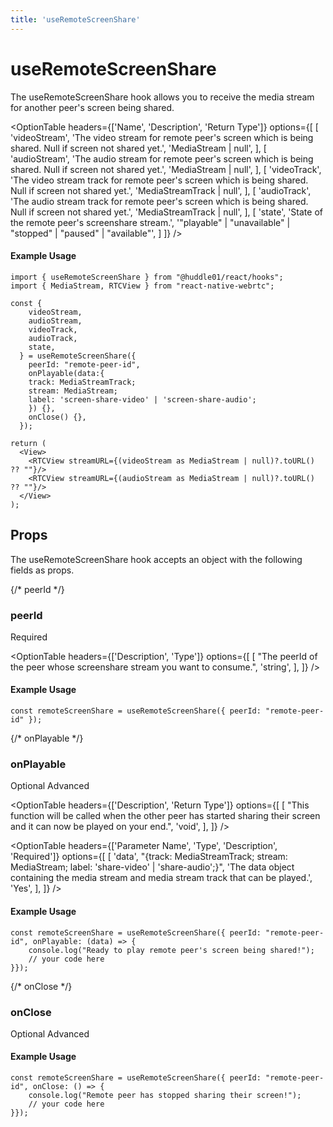 ```yaml
---
title: 'useRemoteScreenShare'
---
```



# useRemoteScreenShare

The useRemoteScreenShare hook allows you to receive the media stream for another peer's screen being shared.

<OptionTable
  headers={['Name', 'Description', 'Return Type']}
  options={[
    [
      'videoStream',
      'The video stream for remote peer\'s screen which is being shared. Null if screen not shared yet.',
      'MediaStream | null',
    ],
    [
      'audioStream',
      'The audio stream for remote peer\'s screen which is being shared. Null if screen not shared yet.',
      'MediaStream | null',
    ],
    [
      'videoTrack',
      'The video stream track for remote peer\'s screen which is being shared. Null if screen not shared yet.',
      'MediaStreamTrack | null',
    ],
    [
      'audioTrack',
      'The audio stream track for remote peer\'s screen which is being shared. Null if screen not shared yet.',
      'MediaStreamTrack | null',
    ],
    [
      'state',
      'State of the remote peer\'s screenshare stream.',
      '"playable" | "unavailable" | "stopped" | "paused" | "available"',
    ]
  ]}
/>

#### Example Usage

```tsx
import { useRemoteScreenShare } from "@huddle01/react/hooks";
import { MediaStream, RTCView } from "react-native-webrtc";

const {
    videoStream,
    audioStream,
    videoTrack,
    audioTrack,
    state,
  } = useRemoteScreenShare({
    peerId: "remote-peer-id",
    onPlayable(data:{
    track: MediaStreamTrack;
    stream: MediaStream;
    label: 'screen-share-video' | 'screen-share-audio';
    }) {},
    onClose() {},
  });

return (
  <View>
    <RTCView streamURL={(videoStream as MediaStream | null)?.toURL() ?? ""}/>
    <RTCView streamURL={(audioStream as MediaStream | null)?.toURL() ?? ""}/>
  </View>
);
```

## Props
The useRemoteScreenShare hook accepts an object with the following fields as props.

{/* peerId */}
### <span className="font-mono font-semibold">peerId</span>
<div className='w-20 mt-4'>
  <Pill>Required</Pill>
</div>

<OptionTable
  headers={['Description', 'Type']}
  options={[
    [
      "The peerId of the peer whose screenshare stream you want to consume.",
      'string',
    ],
  ]}
/>


#### Example Usage

```tsx
const remoteScreenShare = useRemoteScreenShare({ peerId: "remote-peer-id" });
```

{/* onPlayable */}
### <span className="font-mono font-semibold">onPlayable</span>
<div className='flex w-40 justify-between mt-4'>
  <Pill>Optional</Pill>
  <Pill>Advanced</Pill>
</div>


<OptionTable
  headers={['Description', 'Return Type']}
  options={[
    [
      "This function will be called when the other peer has started sharing their screen and it can now be played on your end.",
      'void',
    ],
  ]}
/>

<OptionTable
  headers={['Parameter Name', 'Type', 'Description', 'Required']}
  options={[
    [
      'data',
      "{track: MediaStreamTrack; stream: MediaStream; label: 'share-video' | 'share-audio';}",
      'The data object containing the media stream and media stream track that can be played.',
      'Yes',
    ],
  ]}
/>


#### Example Usage

```tsx
const remoteScreenShare = useRemoteScreenShare({ peerId: "remote-peer-id", onPlayable: (data) => {
	console.log("Ready to play remote peer's screen being shared!");
    // your code here
}});
```

{/* onClose */}
### <span className="font-mono font-semibold">onClose</span>
<div className='flex w-40 justify-between mt-4'>
  <Pill>Optional</Pill>
  <Pill>Advanced</Pill>
</div>
<OptionTable
  headers={['Description', 'Return Type']}
  options={[
    [
      "This function will be called when the other peer stops sharing their screen.",
      'void',
    ],
  ]}
/>

#### Example Usage

```tsx
const remoteScreenShare = useRemoteScreenShare({ peerId: "remote-peer-id", onClose: () => {
	console.log("Remote peer has stopped sharing their screen!");
    // your code here
}});
```